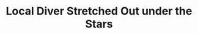 ---
title: Local Diver Stretched Out under the Stars
media: 
dimensions: 36" x 30"
hero_image: ../../images/gallery/local_diver_stretches_out_under_the_stars.jpg
sale_status: Sold
---